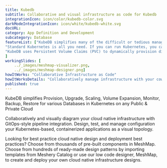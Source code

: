 ```yaml
---
title: Kubedb  
subtitle: Collaborative and visual infrastructure as code for Kubedb
integrationIcon: icon/color/kubedb-color.svg
darkModeIntegrationIcon: icon/white/kubedb-white.svg
docURL: 
category: App Definition and Development
subcategory: Database
featureList: ["KubeDB simplifies many of the difficult or tedious management tasks of running a production grade databases on private and public clouds. Maintain one stack for all your stateless and stateful applications and simplify the operational complexity.",
"Standard Kubernetes is all you need. If you can run Kubernetes, you can provision and manage databases using KubeDB. Use standard Kubernetes CLI and API to provision and manage databases.",
"KubeDB uses Persistent Volume Claims (PVC) to dynamically provision disks for database instances. Using appropriately defined StorageClasses, KubeDB provisioned database instances are designed to scale from small development workloads up to performance-intensive workloads on private and public cloud environments."
]
workingSlides: [
    ../_images/meshmap-visualizer.png,
    ../_images/meshmap-designer.png]
howItWorks: "Collaborative Infrastructure as Code"
howItWorksDetails: "Collaboratively manage infrastructure with your coworkers synchronously sharing the same designs."
published: true
---
```

<p>
    KubeDB simplifies Provision, Upgrade, Scaling, Volume Expansion, Monitor, Backup, Restore for various Databases in Kubernetes on any Public & Private Cloud
</p>
<p>
    Collaboratively and visually diagram your cloud native infrastructure with GitOps-style pipeline integration. Design, test, and manage configuration your Kubernetes-based, containerized applications as a visual topology.
</p>
<p>
    Looking for best practice cloud native design and deployment best practices? Choose from thousands of pre-built components in MeshMap. Choose from hundreds of ready-made design patterns by importing templates from Meshery Catalog or use our low code designer, MeshMap, to create and deploy your own cloud native infrastructure designs.
</p>